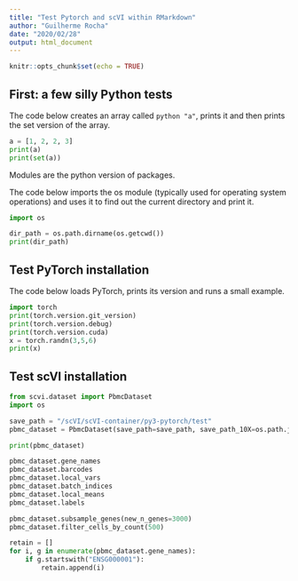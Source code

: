 ```yaml
---
title: "Test Pytorch and scVI within RMarkdown"
author: "Guilherme Rocha"
date: "2020/02/28"
output: html_document
---
```


```r
knitr::opts_chunk$set(echo = TRUE)
```

## First: a few silly Python tests

The code below creates an array called ``python "a"``, prints it and then prints the set version of the array.

```python
a = [1, 2, 2, 3]
print(a)
print(set(a))
```

Modules are the python version of packages.

The code below imports the os module (typically used for operating system operations) and uses it to find out the current directory and print it.

```python
import os

dir_path = os.path.dirname(os.getcwd())
print(dir_path)
```

## Test PyTorch installation

The code below loads PyTorch, prints its version and runs a small example.

```python
import torch
print(torch.version.git_version)
print(torch.version.debug)
print(torch.version.cuda)
x = torch.randn(3,5,6)
print(x)
```

## Test scVI installation


```python
from scvi.dataset import PbmcDataset
import os

save_path = "/scVI/scVI-container/py3-pytorch/test"
pbmc_dataset = PbmcDataset(save_path=save_path, save_path_10X=os.path.join(save_path, "10X"))

print(pbmc_dataset)

pbmc_dataset.gene_names
pbmc_dataset.barcodes
pbmc_dataset.local_vars
pbmc_dataset.batch_indices
pbmc_dataset.local_means
pbmc_dataset.labels

pbmc_dataset.subsample_genes(new_n_genes=3000)
pbmc_dataset.filter_cells_by_count(500)

retain = []
for i, g in enumerate(pbmc_dataset.gene_names):
	if g.startswith("ENSG000001"):
		retain.append(i)
```
